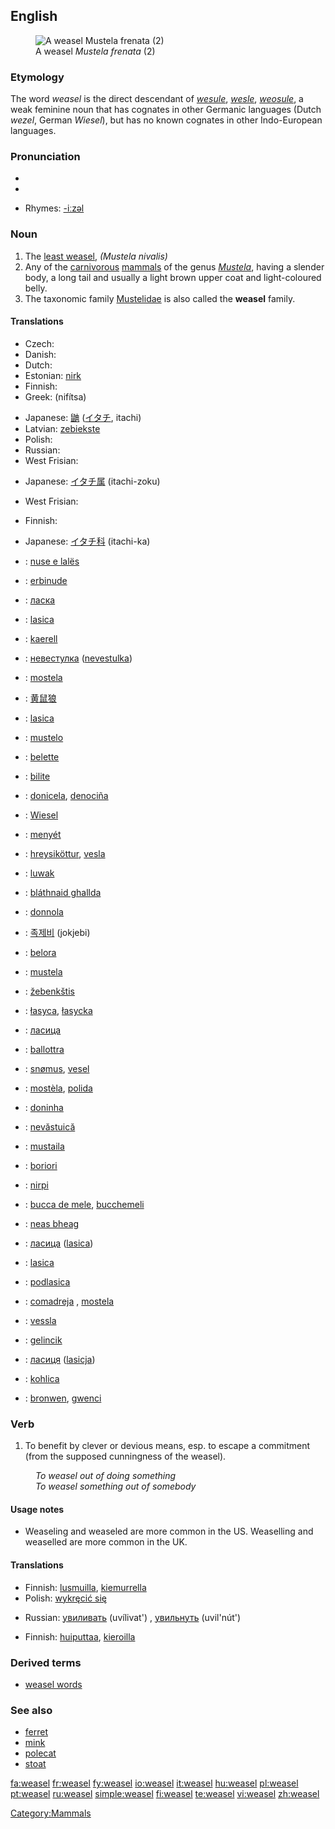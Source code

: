 {{wikipedia|dab=weasel (disambiguation)|weasel}}
==English==
[[Image:Mustela frenata.jpg|thumb|A weasel ''Mustela frenata'' (2)]]

===Etymology===

The word ''weasel'' is the direct descendant of {{OE.}} ''[[wesule]]'', ''[[wesle]]'', ''[[weosule]]'', a weak feminine noun that has cognates in other Germanic languages (Dutch ''wezel'', German ''Wiesel''), but has no known cognates in other Indo-European languages.

===Pronunciation===
* {{IPA|/'wiːzəl/}}
* {{audio|en-us-weasel.ogg|Audio (US)}}

* Rhymes: [[Rhymes:English:-iːzəl|-iːzəl]]

===Noun===
{{wikipedia}}
{{en-noun}}

# The [[least weasel]], ''(Mustela nivalis)''
# Any of the [[carnivorous]] [[mammal]]s of the genus ''[[Mustela]]'', having a slender body, a long tail and usually a light brown upper coat and light-coloured belly.
# The taxonomic family [[Mustelidae]] is also called the '''weasel''' family.

====Translations====
{{trans-top|Mustela nivalis}}
* Czech: {{t-|cs|lasice|f}}
* Danish: {{t+|da|brud|c}}
* Dutch: {{t+|nl|wezel|f}}
* Estonian: [[nirk]]
* Finnish: {{t+|fi|lumikko}}
* Greek: {{t+|el|νυφίτσα|f|s|sc=Grek}} (nifítsa)
{{trans-mid}}
* Japanese: [[鼬]] ([[イタチ]], itachi)
* Latvian: [[zebiekste]] {{f}}
* Polish: {{t+|pl|łasica|f}}
* Russian: {{t+|ru|ласка|f|tr=láska|sc=Cyrl}}
* West Frisian: {{t+|fy|wezeling|c|xs=West Frisian}}
{{trans-bottom}}

{{trans-top|any mammal of the genus Mustela}}
* Japanese: [[イタチ属]] (itachi-zoku)
{{trans-mid}}
* West Frisian: {{t-|fy|marter|c|xs=West Frisian}}
{{trans-bottom}}

{{trans-top|any mammal of the family Mustelidae}}
* Finnish: {{t-|fi|näätäeläin}}
{{trans-mid}}
* Japanese: [[イタチ科]] (itachi-ka)
{{trans-bottom}}

{{checktrans-top}}
* {{ttbc|Albanian}}: [[nuse e lalës]]
* {{ttbc|Basque}}: [[erbinude]]
* {{ttbc|Belarusian}}: [[ласка]]
* {{ttbc|Bosnian}}: [[lasica]] {{f}}
* {{ttbc|Breton}}: [[kaerell]]
* {{ttbc|Bulgarian}}: [[невестулка]] ([[nevestulka]])
* {{ttbc|Catalan}}: [[mostela]] {{f}}
* {{ttbc|Chinese}}: [[黄鼠狼]]
* {{ttbc|Croatian}}: [[lasica]]
* {{ttbc|Esperanto}}: [[mustelo]]
* {{ttbc|French}}: [[belette]] {{f}}
* {{ttbc|Friulian}}: [[bilite]]
* {{ttbc|Galician}}: [[donicela]], [[denociña]]
* {{ttbc|German}}: [[Wiesel]] {{n}}
* {{ttbc|Hungarian}}: [[menyét]]
* {{ttbc|Icelandic}}: [[hreysiköttur]], [[vesla]]
* {{ttbc|Indonesian}}: [[luwak]]
* {{ttbc|Irish}}: [[bláthnaid ghallda]]
* {{ttbc|Italian}}: [[donnola]] {{f}}
* {{ttbc|Korean}}: [[족제비]] (jokjebi)
{{trans-mid}}
* {{ttbc|Ladin}}: [[belora]]
* {{ttbc|Latin}}: [[mustela#Latin|mustela]]
* {{ttbc|Lithuanian}}: [[žebenkštis]]
* {{ttbc|Lower Sorbian}}: [[łasyca]], [[łasycka]]
* {{ttbc|Macedonian}}: [[ласица]] {{f}}
* {{ttbc|Maltese}}: [[ballottra]]
* {{ttbc|Norwegian}}: [[snømus]], [[vesel]]
* {{ttbc|Occitan}}: [[mostèla]], [[polida]]
* {{ttbc|Portuguese}}: [[doninha]]
* {{ttbc|Romanian}}: [[nevăstuică]] {{f}}
* {{ttbc|Romansh}}: [[mustaila]]
* {{ttbc|Romany}}: [[boriori]] {{f}}
* {{ttbc|Sami}}: [[nirpi]]
* {{ttbc|Sardinian}}: [[bucca de mele]], [[bucchemeli]]
* {{ttbc|Scottish Gaelic}}: [[neas bheag]]
* {{ttbc|Serbian}}: [[ласица]] ([[lasica]])
* {{ttbc|Slovak}}: [[lasica]]
* {{ttbc|Slovenian}}: [[podlasica]] {{f}}
* {{ttbc|Spanish}}: [[comadreja]] {{f}}, [[mostela]] {{f}}
* {{ttbc|Swedish}}: [[vessla]]
* {{ttbc|Turkish}}: [[gelincik]]
* {{ttbc|Ukrainian}}: [[ласиця]] ([[lasicja]])
* {{ttbc|Upper Sorbian}}: [[kohlica]]
* {{ttbc|Welsh}}: [[bronwen]], [[gwenci]]
{{trans-bottom}}

===Verb===
{{en-verb|weasels|'''[[weaseling]]''' or '''[[weaselling]]'''|'''[[weaseled]]''' or '''[[weaselled]]'''|'''[[weaseled]]''' or '''[[weaselled]]'''}}

# To benefit by clever or devious means, esp. to escape a commitment (from the supposed cunningness of the weasel).
: ''To weasel out of doing something''
: ''To weasel something out of somebody''

====Usage notes====
* Weaseling and weaseled are more common in the US.  Weaselling and weaselled are more common in the UK.

====Translations====
{{trans-top|to weasel out of doing something}}
* Finnish: [[lusmuilla]], [[kiemurrella]]
* Polish: [[wykręcić się]]
{{trans-mid}}
* Russian: [[увиливать]] (uvílivat') {{impf}}, [[увильнуть]] (uvil'nút') {{pf}}
{{trans-bottom}}

{{trans-top|to weasel something out of somebody}}
* Finnish: [[huiputtaa]], [[kieroilla]]
{{trans-mid}}
{{trans-bottom}}

===Derived terms===
* [[weasel words]]

===See also===
* [[ferret]]
* [[mink]]
* [[polecat]]
* [[stoat]]

[[Category:Mammals]]

[[fa:weasel]]
[[fr:weasel]]
[[fy:weasel]]
[[io:weasel]]
[[it:weasel]]
[[hu:weasel]]
[[pl:weasel]]
[[pt:weasel]]
[[ru:weasel]]
[[simple:weasel]]
[[fi:weasel]]
[[te:weasel]]
[[vi:weasel]]
[[zh:weasel]]